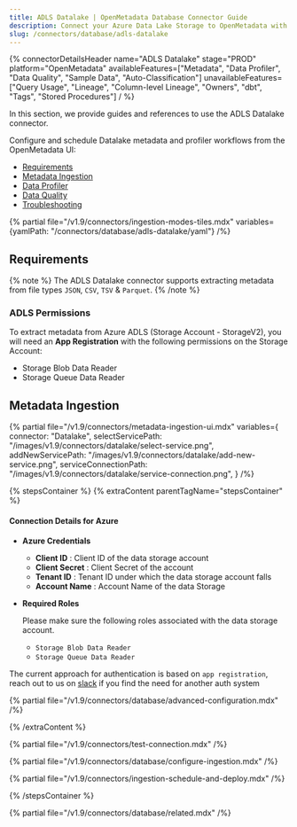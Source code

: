 ```yaml
---
title: ADLS Datalake | OpenMetadata Database Connector Guide
description: Connect your Azure Data Lake Storage to OpenMetadata with our ADLS connector. Simple setup guide, configuration steps, and metadata extraction tips.
slug: /connectors/database/adls-datalake
---
```


{% connectorDetailsHeader
name="ADLS Datalake"
stage="PROD"
platform="OpenMetadata"
availableFeatures=["Metadata", "Data Profiler", "Data Quality", "Sample Data", "Auto-Classification"]
unavailableFeatures=["Query Usage", "Lineage", "Column-level Lineage", "Owners", "dbt", "Tags", "Stored Procedures"]
/ %}

In this section, we provide guides and references to use the ADLS Datalake connector.

Configure and schedule Datalake metadata and profiler workflows from the OpenMetadata UI:
- [Requirements](#requirements)
- [Metadata Ingestion](#metadata-ingestion)
- [Data Profiler](/how-to-guides/data-quality-observability/profiler/workflow)
- [Data Quality](/how-to-guides/data-quality-observability/quality)
- [Troubleshooting](/connectors/database/adls-datalake/troubleshooting)

{% partial file="/v1.9/connectors/ingestion-modes-tiles.mdx" variables={yamlPath: "/connectors/database/adls-datalake/yaml"} /%}

## Requirements

{% note %}
The ADLS Datalake connector supports extracting metadata from file types `JSON`, `CSV`, `TSV` & `Parquet`.
{% /note %}

### ADLS Permissions

To extract metadata from Azure ADLS (Storage Account - StorageV2), you will need an **App Registration** with the following
permissions on the Storage Account:
- Storage Blob Data Reader
- Storage Queue Data Reader

## Metadata Ingestion

{% partial 
  file="/v1.9/connectors/metadata-ingestion-ui.mdx" 
  variables={
    connector: "Datalake", 
    selectServicePath: "/images/v1.9/connectors/datalake/select-service.png",
    addNewServicePath: "/images/v1.9/connectors/datalake/add-new-service.png",
    serviceConnectionPath: "/images/v1.9/connectors/datalake/service-connection.png",
} 
/%}

{% stepsContainer %}
{% extraContent parentTagName="stepsContainer" %}

#### Connection Details for Azure

- **Azure Credentials**

  - **Client ID** : Client ID of the data storage account
  - **Client Secret** : Client Secret of the account
  - **Tenant ID** : Tenant ID under which the data storage account falls
  - **Account Name** : Account Name of the data Storage

- **Required Roles**

  Please make sure the following roles associated with the data storage account.
   - `Storage Blob Data Reader`
   - `Storage Queue Data Reader`

The current approach for authentication is based on `app registration`, reach out to us on [slack](https://slack.open-metadata.org/) if you find the need for another auth system

{% partial file="/v1.9/connectors/database/advanced-configuration.mdx" /%}

{% /extraContent %}

{% partial file="/v1.9/connectors/test-connection.mdx" /%}

{% partial file="/v1.9/connectors/database/configure-ingestion.mdx" /%}

{% partial file="/v1.9/connectors/ingestion-schedule-and-deploy.mdx" /%}

{% /stepsContainer %}

{% partial file="/v1.9/connectors/database/related.mdx" /%}
